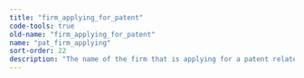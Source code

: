 ```yaml
---
title: "firm_applying_for_patent"
code-tools: true
old-name: "firm_applying_for_patent"
name: "pat_firm_applying"
sort-order: 22
description: "The name of the firm that is applying for a patent related to the innovation."
---
```

